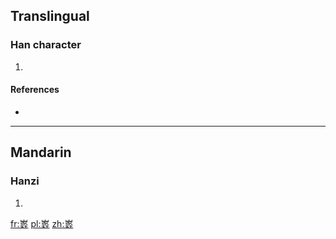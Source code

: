 ==Translingual==

===Han character===
{{Han char|rn=46|rad=山|as=13|sn=16|four=|canj=山一人土 (UMOG), X山一人土 (XUMOG)|ids=⿳[[山]][[豕]]⿰[[土]]土}}

# {{defn|Han|sort=山13}}

====References====
* {{Han ref|kx=0321.080|dkj=08534|hdz=10800.050|uh=5DB3|ud=23987}}

----

==Mandarin==

===Hanzi===
{{cmn-hanzi|pin=[[dì]] ([[di4]])|wg=ti<sup>4</sup>}}

# {{defn|lang=cmn|sort=山13}}

[[fr:嶳]]
[[pl:嶳]]
[[zh:嶳]]